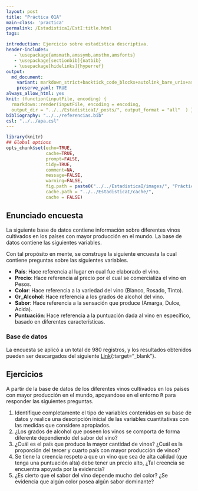 ```yaml
---
layout: post
title: "Práctica 01A"
main-class: 'practica'
permalink: /EstadisticaI/EstI:title.html
tags:

introduction: Ejercicio sobre estadística descriptiva.
header-includes:
   - \usepackage{amsmath,amssymb,amsthm,amsfonts}
   - \usepackage[sectionbib]{natbib}
   - \usepackage[hidelinks]{hyperref}
output:
  md_document:
    variant: markdown_strict+backtick_code_blocks+autolink_bare_uris+ascii_identifiers+tex_math_single_backslash
    preserve_yaml: TRUE
always_allow_html: yes   
knit: (function(inputFile, encoding) {
  rmarkdown::render(inputFile, encoding = encoding,
  output_dir = "../../EstadisticaI/_posts/", output_format = "all"  ) })
bibliography: "../../referencias.bib"
csl: "../../apa.csl"
---
```


```r
library(knitr)
## Global options
opts_chunk$set(echo=TRUE,
               cache=TRUE,
               prompt=FALSE,
               tidy=TRUE,
               comment=NA,
               message=FALSE,
               warning=FALSE,
               fig.path = paste0("../../EstadisticaI/images/", "Práctica01A"),
               cache.path = "../../EstadisticaI/cache/",
               cache = FALSE)

```

## Enunciado encuesta
La siguiente base de datos contiene información sobre diferentes vinos cultivados en los países con mayor producción en el mundo. La base de datos contiene las siguientes variables. 

Con tal propósito en mente, se construye la siguiente encuesta la cual contiene preguntas sobre las siguientes variables. 

* **País**: Hace referencia al lugar en cual fue elaborado el vino. 
* **Precio**: Hace referencia al precio por el cual se comercializa el vino en Pesos.
* **Color**: Hace referencia a la variedad del vino (Blanco, Rosado, Tinto). 
* **Gr_Alcohol**: Hace referencia a los grados de alcohol del vino. 
* **Sabor**: Hace referencia a la sensación que produce (Amarga, Dulce, Acida). 
* **Puntuación**: Hace referencia a la puntuación dada al vino en específico, basado en diferentes características.

### Base de datos
La encuesta se aplicó a un total de 980 registros, y los resultados obtenidos pueden ser descargados del siguiente [Link](https://github.com/jiperezga/jiperezga.github.io/raw/master/Dataset/SimEncuesta2.xlsx){:target="_blank"}.

## Ejercicios
A partir de la base de datos de los diferentes vinos cultivados en los países con mayor producción en el mundo, apoyandose en el entorno <tt>R</tt> para responder las siguientes preguntas.

1. Identifique completamente el tipo de variables contenidas en su base de datos y realice una descripción inicial de las variables cuantitativas con las medidas que considere apropiados.
2. ¿Los grados de alcohol que poseen los vinos se comporta de forma diferente dependiendo del sabor del vino? 
3. ¿Cuál es el país que produce la mayor cantidad de vinos? ¿Cuál es la proporción del tercer y cuarto país con mayor producción de vinos?  
4. Se tiene la creencia respeto a que un vino que sea de alta calidad (que tenga una puntuación alta) debe tener un precio alto, ¿Tal creencia se encuentra apoyada por la evidencia? 
5. ¿Es cierto que el sabor del vino depende mucho del color? ¿Se evidencia que algún color posea algún sabor dominante? 


